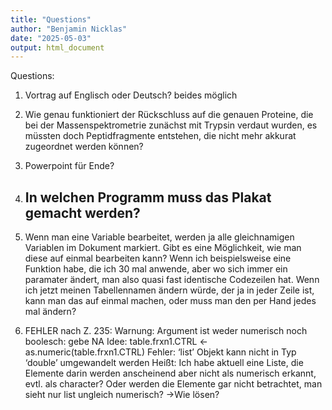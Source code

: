 ```yaml
---
title: "Questions"
author: "Benjamin Nicklas"
date: "2025-05-03"
output: html_document
---
```

Questions:

1. Vortrag auf Englisch oder Deutsch? beides möglich

2. Wie genau funktioniert der Rückschluss auf die genauen Proteine, die bei der Massenspektrometrie zunächst mit Trypsin verdaut wurden, es müssten doch Peptidfragmente entstehen, die nicht mehr akkurat zugeordnet werden können?

3. Powerpoint für Ende?

4. In welchen Programm muss das Plakat gemacht werden?
---
5. 
Wenn man eine Variable bearbeitet, werden ja alle gleichnamigen Variablen im Dokument markiert. Gibt es eine Möglichkeit, wie man diese auf einmal bearbeiten kann? Wenn ich beispielsweise eine Funktion habe, die ich 30 mal anwende, aber wo sich immer ein paramater ändert, man also quasi fast identische Codezeilen hat. Wenn ich jetzt meinen Tabellennamen ändern würde, der ja in jeder Zeile ist, kann man das auf einmal machen, oder muss man den per Hand jedes mal ändern?

6. 
FEHLER nach Z. 235: Warnung: Argument ist weder numerisch noch boolesch: gebe NA
Idee: table.frxn1.CTRL <- as.numeric(table.frxn1.CTRL)
Fehler: 'list' Objekt kann nicht in Typ 'double' umgewandelt werden
Heißt: Ich habe aktuell eine Liste, die Elemente darin werden anscheinend aber nicht als numerisch erkannt, evtl. als character? Oder werden die Elemente gar nicht betrachtet, man sieht nur list ungleich numerisch?
->Wie lösen?